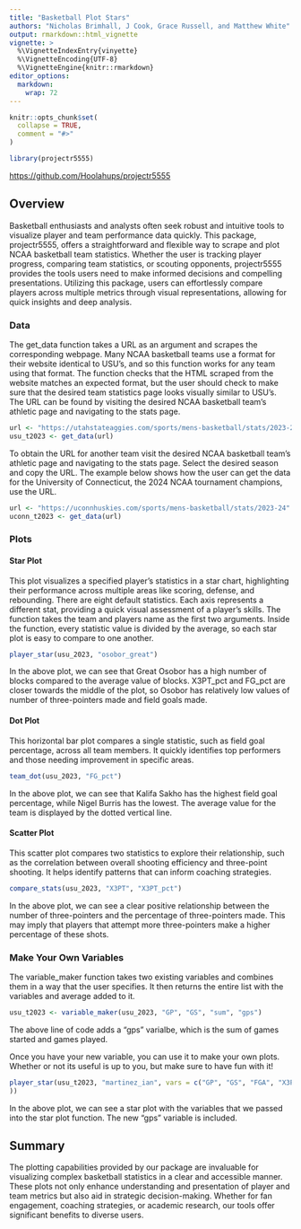 ```yaml
---
title: "Basketball Plot Stars"
authors: "Nicholas Brimhall, J Cook, Grace Russell, and Matthew White"
output: rmarkdown::html_vignette
vignette: >
  %\VignetteIndexEntry{vinyette}
  %\VignetteEncoding{UTF-8}
  %\VignetteEngine{knitr::rmarkdown}
editor_options: 
  markdown: 
    wrap: 72
---
```


```r
knitr::opts_chunk$set(
  collapse = TRUE,
  comment = "#>"
)
```

```r
library(projectr5555)

```

<https://github.com/Hoolahups/projectr5555>

## Overview

Basketball enthusiasts and analysts often seek robust and intuitive
tools to visualize player and team performance data quickly. This
package, projectr5555, offers a straightforward and flexible way to
scrape and plot NCAA basketball team statistics. Whether the user is
tracking player progress, comparing team statistics, or scouting
opponents, projectr5555 provides the tools users need to make informed
decisions and compelling presentations. Utilizing this package, users
can effortlessly compare players across multiple metrics through visual
representations, allowing for quick insights and deep analysis.

### Data

The get_data function takes a URL as an argument and scrapes the
corresponding webpage. Many NCAA basketball teams use a format for their
website identical to USU's, and so this function works for any team
using that format. The function checks that the HTML scraped from the
website matches an expected format, but the user should check to make
sure that the desired team statistics page looks visually similar to
USU's. The URL can be found by visiting the desired NCAA basketball
team's athletic page and navigating to the stats page.

```r
url <- "https://utahstateaggies.com/sports/mens-basketball/stats/2023-24"
usu_t2023 <- get_data(url)
```

To obtain the URL for another team visit the desired NCAA basketball
team's athletic page and navigating to the stats page. Select the
desired season and copy the URL. The example below shows how the user
can get the data for the University of Connecticut, the 2024 NCAA
tournament champions, use the URL.

```r
url <- "https://uconnhuskies.com/sports/mens-basketball/stats/2023-24"
uconn_t2023 <- get_data(url)
```


### Plots


#### Star Plot

This plot visualizes a specified player's statistics in a star chart, highlighting their performance across multiple areas like scoring, defense, and rebounding. There are eight default statistics. Each axis represents a different stat, providing a quick visual assessment of a player's skills. The function takes the team and players name as the first two arguments. Inside the function, every
statistic value is divided by the average, so each star plot is easy to compare
to one another.

```r
player_star(usu_2023, "osobor_great")

```

In the above plot, we can see that Great Osobor has a high number of blocks
compared to the average value of blocks. X3PT_pct and FG_pct are closer
towards the middle of the plot, so Osobor has relatively low values of number
of three-pointers made and field goals made.


#### Dot Plot

This horizontal bar plot compares a single statistic, such as field goal percentage, across all team members. It quickly identifies top performers and those needing improvement in specific areas.

```r
team_dot(usu_2023, "FG_pct")
```

In the above plot, we can see that Kalifa Sakho has the highest field goal
percentage, while Nigel Burris has the lowest. The average value for the team
is displayed by the dotted vertical line.

#### Scatter Plot

This scatter plot compares two statistics to explore their relationship, such as the correlation between overall shooting efficiency and three-point shooting. It helps identify patterns that can inform coaching strategies.

```r
compare_stats(usu_2023, "X3PT", "X3PT_pct")
```

In the above plot, we can see a clear positive relationship between
the number of three-pointers and the percentage of three-pointers made. This
may imply that players that attempt more three-pointers make a higher
percentage of these shots.

### Make Your Own Variables

The variable_maker function takes two existing variables and combines them
in a way that the user specifies. It then returns the entire list with the
variables and average added to it.

```r
usu_t2023 <- variable_maker(usu_2023, "GP", "GS", "sum", "gps")
```

The above line of code adds a "gps" varialbe, which is the sum of games started
and games played.

Once you have your new variable, you can use it to make your own plots.
Whether or not its useful is up to you, but make sure to have fun with
it!

```r
player_star(usu_t2023, "martinez_ian", vars = c("GP", "GS", "FGA", "X3PT", "gps"
))
```

In the above plot, we can see a star plot with the variables that we passed
into the star plot function. The new "gps" variable is included.

## Summary

The plotting capabilities provided by our package are invaluable for
visualizing complex basketball statistics in a clear and accessible
manner. These plots not only enhance understanding and presentation of
player and team metrics but also aid in strategic decision-making.
Whether for fan engagement, coaching strategies, or academic research,
our tools offer significant benefits to diverse users.
